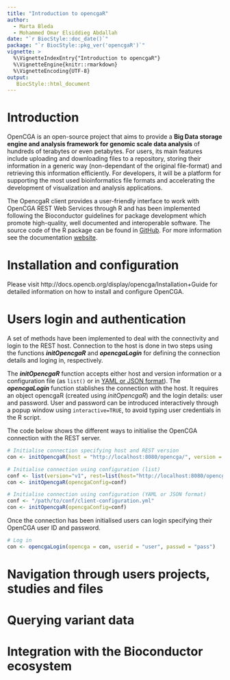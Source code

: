 ```yaml
---
title: "Introduction to opencgaR"
author:
  - Marta Bleda
  - Mohammed Omar Elsiddieg Abdallah
date: "`r BiocStyle::doc_date()`"
package: "`r BiocStyle::pkg_ver('opencgaR')`"
vignette: >
  %\VignetteIndexEntry{"Introduction to opencgaR"}
  %\VignetteEngine{knitr::rmarkdown}
  %\VignetteEncoding{UTF-8}  
output:
   BiocStyle::html_document
---
```

# Introduction
OpenCGA is an open-source project that aims to provide a **Big Data storage engine and analysis framework for genomic scale data analysis** of hundreds of terabytes or even petabytes. For users, its main features include uploading and downloading files to a repository, storing their information in a generic way (non-dependant of the original file-format) and retrieving this information efficiently. For developers, it will be a platform for supporting the most used bioinformatics file formats and accelerating the development of visualization and analysis applications.

The OpencgaR client provides a user-friendly interface to work with OpenCGA REST Web Services through R and has been implemented following the Bioconductor guidelines for package development which promote high-quality, well documented and interoperable software. The source code of the R package can be found in [GitHub](https://github.com/opencb/opencga/tree/develop/opencga-client/src/main/R). For more information see the documentation [website](http://docs.opencb.org/display/opencga/Overview).

# Installation and configuration
Please visit http://docs.opencb.org/display/opencga/Installation+Guide for detailed information on how to install and configure OpenCGA.

# Users login and authentication
A set of methods have been implemented to deal with the connectivity and login to the REST host. Connection to the host is done in two steps using the functions *__initOpencgaR__* and *__opencgaLogin__* for defining the connection details and loging in, respectively.

The *__initOpencgaR__* function accepts either host and version information or a configuration file (as `list()` or in [YAML or JSON format](http://docs.opencb.org/display/opencga/client-configuration.yml)). The *__opencgaLogin__* function stablishes the connection with the host. It requires an object opencgaR (created using *initOpencgaR*) and the login details: user and password. User and password can be introduced interactively through a popup window using `interactive=TRUE`, to avoid typing user credentials in the R script.

The code below shows the different ways to initialise the OpenCGA connection with the REST server.

```r
# Initialise connection specifying host and REST version
con <- initOpencgaR(host = "http://localhost:8080/opencga/", version = "v1")

# Initialise connection using configuration (list)
conf <- list(version="v1", rest=list(host="http://localhost:8080/opencga/"))
con <- initOpencgaR(opencgaConfig=conf)

# Initialise connection using configuration (YAML or JSON format)
conf <- "/path/to/conf/client-configuration.yml"
con <- initOpencgaR(opencgaConfig=conf)
```

Once the connection has been initialised users can login specifying their OpenCGA user ID and password.

```r
# Log in
con <- opencgaLogin(opencga = con, userid = "user", passwd = "pass")
```




# Navigation through users projects, studies and files
# Querying variant data
# Integration with the Bioconductor ecosystem

